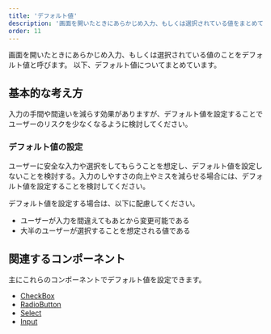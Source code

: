 ```yaml
---
title: 'デフォルト値'
description: '画面を開いたときにあらかじめ入力、もしくは選択されている値をまとめています。'
order: 11
---
```

画面を開いたときにあらかじめ入力、もしくは選択されている値のことをデフォルト値と呼びます。
以下、デフォルト値についてまとめています。


## 基本的な考え方
入力の手間や間違いを減らす効果がありますが、デフォルト値を設定することでユーザーのリスクを少なくなるように検討してください。

### デフォルト値の設定
ユーザーに安全な入力や選択をしてもらうことを想定し、デフォルト値を設定しないことを検討する。入力のしやすさの向上やミスを減らせる場合には、デフォルト値を設定することを検討してください。

デフォルト値を設定する場合は、以下に配慮してください。
- ユーザーが入力を間違えてもあとから変更可能である
- 大半のユーザーが選択することを想定される値である

## 関連するコンポーネント
主にこれらのコンポーネントでデフォルト値を設定できます。

- [CheckBox](/products/components/check-box/#h2-3)
- [RadioButton](/products/components/radio-button/#h2-2)
- [Select](/products/components/select/#h2-1)
- [Input](/products/components/input/#h2-4)
